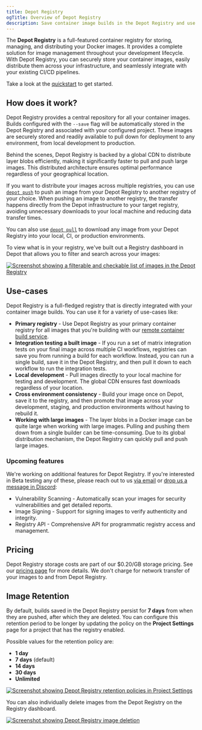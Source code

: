 ```yaml
---
title: Depot Registry
ogTitle: Overview of Depot Registry
description: Save container image builds in the Depot Registry and use them anywhere from your local machine to production environments.
---
```


The **Depot Registry** is a full-featured container registry for storing, managing, and distributing your Docker images. It provides a complete solution for image management throughout your development lifecycle. With Depot Registry, you can securely store your container images, easily distribute them across your infrastructure, and seamlessly integrate with your existing CI/CD pipelines.

Take a look at the [quickstart](/docs/registry/quickstart) to get started.

## How does it work?

Depot Registry provides a central repository for all your container images. Builds configured with the `--save` flag will be automatically stored in the Depot Registry and associated with your configured project. These images are securely stored and readily available to pull down for deployment to any environment, from local development to production.

Behind the scenes, Depot Registry is backed by a global CDN to distribute layer blobs efficiently, making it significantly faster to pull and push large images. This distributed architecture ensures optimal performance regardless of your geographical location.

If you want to distribute your images across multiple registries, you can use [`depot push`](/docs/cli/reference#depot-push) to push an image from your Depot Registry to another registry of your choice. When pushing an image to another registry, the transfer happens directly from the Depot infrastructure to your target registry, avoiding unnecessary downloads to your local machine and reducing data transfer times.

You can also use [`depot pull`](/docs/cli/reference#depot-pull) to download any image from your Depot Registry into your local, CI, or production environments.

To view what is in your registry, we've built out a Registry dashboard in Depot that allows you to filter and search across your images:

[![Screenshot showing a filterable and checkable list of images in the Depot Registry](/images/docs/registry-page.webp)](/images/docs/registry-page.webp)

## Use-cases

Depot Registry is a full-fledged registry that is directly integrated with your container image builds. You can use it for a variety of use-cases like:

- **Primary registry** - Use Depot Registry as your primary container registry for all images that you're building with our [remote container build service](/docs/container-builds/overview).
- **Integration testing a built image** - If you run a set of matrix integration tests on your final image across multiple CI workflows, registries can save you from running a build for each workflow. Instead, you can run a single build, save it in the Depot Registry, and then pull it down to each workflow to run the integration tests.
- **Local development** - Pull images directly to your local machine for testing and development. The global CDN ensures fast downloads regardless of your location.
- **Cross environment consistency** - Build your image once on Depot, save it to the registry, and then promote that image across your development, staging, and production environments without having to rebuild it.
- **Working with large images** - The layer blobs in a Docker image can be quite large when working with large images. Pulling and pushing them down from a single builder can be time-consuming. Due to its global distribution mechanism, the Depot Registry can quickly pull and push large images.

### Upcoming features

We're working on additional features for Depot Registry. If you're interested in Beta testing any of these, please reach out to us [via email](mailto:help@depot.dev) or [drop us a message in Discord](https://discord.gg/MMPqYSgDCg):

- Vulnerability Scanning - Automatically scan your images for security vulnerabilities and get detailed reports.
- Image Signing - Support for signing images to verify authenticity and integrity.
- Registry API - Comprehensive API for programmatic registry access and management.

## Pricing

Depot Registry storage costs are part of our $0.20/GB storage pricing. See our [pricing page](/pricing) for more details. We don't charge for network transfer of your images to and from Depot Registry.

## Image Retention

By default, builds saved in the Depot Registry persist for **7 days** from when they are pushed, after which they are deleted. You can configure this retention period to be longer by updating the policy on the **Project Settings** page for a project that has the registry enabled.

Possible values for the retention policy are:

- **1 day**
- **7 days** (default)
- **14 days**
- **30 days**
- **Unlimited**

[![Screenshot showing Depot Registry retention policies in Project Settings](/images/docs/registry-retention.webp)](/images/docs/registry-retention.webp)

You can also individually delete images from the Depot Registry on the Registry dashboard.

[![Screenshot showing Depot Registry image deletion](/images/docs/registry-delete.webp)](/images/docs/registry-delete.webp)
